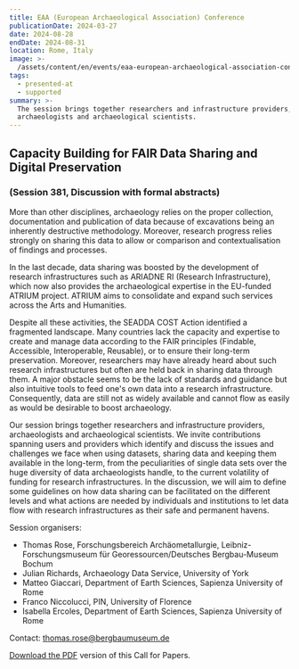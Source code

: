 ```yaml
---
title: EAA (European Archaeological Association) Conference
publicationDate: 2024-03-27
date: 2024-08-28
endDate: 2024-08-31
location: Rome, Italy
image: >-
  /assets/content/en/events/eaa-european-archaeological-association-conference/image.png
tags:
  - presented-at
  - supported
summary: >-
  The session brings together researchers and infrastructure providers,
  archaeologists and archaeological scientists.
---
```

## Capacity Building for FAIR Data Sharing and Digital Preservation

### (Session 381, Discussion with formal abstracts)

More than other disciplines, archaeology relies on the proper collection, documentation and publication of data because of excavations being an inherently destructive methodology. Moreover, research progress relies strongly on sharing this data to allow or comparison and contextualisation of findings and processes.

In the last decade, data sharing was boosted by the development of research infrastructures such as ARIADNE RI (Research Infrastructure), which now also provides the archaeological expertise in the EU-funded ATRIUM project. ATRIUM aims to consolidate and expand such services across the Arts and Humanities.

Despite all these activities, the SEADDA COST Action identified a fragmented landscape. Many countries lack the capacity and expertise to create and manage data according to the FAIR principles (Findable, Accessible, Interoperable, Reusable), or to ensure their long-term preservation. Moreover, researchers may have already heard about such research infrastructures but often are held back in sharing data through them. A major obstacle seems to be the lack of standards and guidance but also intuitive tools to feed one's own data into a research infrastructure. Consequently, data are still not as widely available and cannot flow as easily as would be desirable to boost archaeology.

Our session brings together researchers and infrastructure providers, archaeologists and archaeological scientists. We invite contributions spanning users and providers which identify and discuss the issues and challenges we face when using datasets, sharing data and keeping them available in the long-term, from the peculiarities of single data sets over the huge diversity of data archaeologists handle, to the current volatility of funding for research infrastructures. In the discussion, we will aim to define some guidelines on how data sharing can be facilitated on the different levels and what actions are needed by individuals and institutions to let data flow with research infrastructures as their safe and permanent havens.

Session organisers:

* Thomas Rose, Forschungsbereich Archäometallurgie, Leibniz-Forschungsmuseum für Georessourcen/Deutsches Bergbau-Museum Bochum
* Julian Richards, Archaeology Data Service, University of York
* Matteo Giaccari, Department of Earth Sciences, Sapienza University of Rome
* Franco Niccolucci, PIN, University of Florence
* Isabella Ercoles, Department of Earth Sciences, Sapienza University of Rome

Contact: [thomas.rose@bergbaumuseum.de](mailto:thomas.rose@bergbaumuseum.de)

[Download the PDF](https://www.ariadne-research-infrastructure.eu/2024/01/09/eaa-2024-call-for-papers-capacity-building-for-fair-data-sharing-and-digital-preservation/) version of this Call for Papers.
